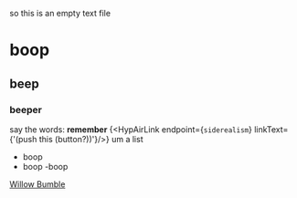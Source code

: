 
so this is an empty text file

# boop
## beep
### beeper

say the words: **remember**
{<HypAirLink endpoint={`siderealism`} linkText={'(push this (button?))'}/>}
um a list 
 - boop
 - boop
 -boop

 [Willow Bumble](/hyperweave/willow-bumble/ "title")